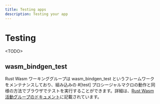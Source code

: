 ```yaml
---
title: Testing apps
description: Testing your app
---
```


# Testing

&lt;TODO&gt;

## wasm_bindgen_test

Rust Wasm ワーキンググループは wasm_bindgen_test というフレームワークをメンテナンスしており、組み込みの #[test] プロシージャルマクロの動作と同様の方法でブラウザでテストを実行することができます。詳細は、[Rust Wasm 活動グループのドキュメント](https://rustwasm.github.io/docs/wasm-bindgen/wasm-bindgen-test/index.html)に記載されています。
